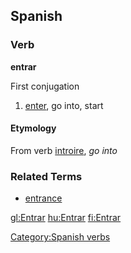 ==Spanish==
===Verb===
[[Category:Spanish verbs]]
'''entrar'''

First conjugation

# [[enter]], go into, start

====Etymology====
From {{L.}} verb [[introire]], ''go into''

===Related Terms===
*[[entrance]]

[[gl:Entrar]]
[[hu:Entrar]]
[[fi:Entrar]]